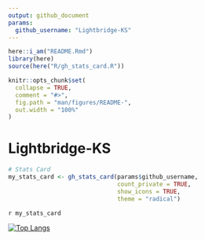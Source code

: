 ```yaml
---
output: github_document
params:
  github_username: "Lightbridge-KS"
---
```


<!-- README.md is generated from README.Rmd. Please edit that file -->

```r
here::i_am("README.Rmd")
library(here)
source(here("R/gh_stats_card.R"))
```

```r
knitr::opts_chunk$set(
  collapse = TRUE,
  comment = "#>",
  fig.path = "man/figures/README-",
  out.width = "100%"
)
```

# Lightbridge-KS


<!-- Github Stats by "https://github.com/anuraghazra/github-readme-stats" -->


```r
# Stats Card
my_stats_card <- gh_stats_card(params$github_username, 
                               count_private = TRUE, 
                               show_icons = TRUE, 
                               theme = "radical")
```


<!-- GitHub Stats Card: Start -->
`r my_stats_card`
<!-- GitHub Stats Card: End -->


<!-- Github Top Languages Card: Start -->
[![Top Langs](https://github-readme-stats.vercel.app/api/top-langs/?username=Lightbridge-KS&hide=html&layout=compact)](https://github.com/Lightbridge-KS/github-readme-stats)
<!-- Github Top Languages Card: End -->

